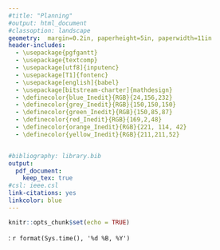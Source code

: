 ```yaml
---
#title: "Planning"
#output: html_document
#classoption: landscape
geometry:  margin=0.2in, paperheight=5in, paperwidth=11in
header-includes:
  - \usepackage{pgfgantt}
  - \usepackage{textcomp}
  - \usepackage[utf8]{inputenc}
  - \usepackage[T1]{fontenc}
  - \usepackage[english]{babel}
  - \usepackage[bitstream-charter]{mathdesign}
  - \definecolor{blue_Inedit}{RGB}{24,156,232}
  - \definecolor{grey_Inedit}{RGB}{150,150,150}
  - \definecolor{green_Inedit}{RGB}{150,85,87}
  - \definecolor{red_Inedit}{RGB}{169,2,48}
  - \definecolor{orange_Inedit}{RGB}{221, 114, 42}
  - \definecolor{yellow_Inedit}{RGB}{211,211,52}


#bibliography: library.bib
output:
  pdf_document:
    keep_tex: true
#csl: ieee.csl
link-citations: yes
linkcolor: blue
---
```


```r
knitr::opts_chunk$set(echo = TRUE)
```

\pagestyle{empty}

\begin{ganttchart}[vgrid, hgrid, 
   time slot format = isodate-yearmonth, 
   bar/.style={fill=blue_Inedit, rounded corners=3pt},
   bar incomplete/.style={fill=orange_Inedit},
	newline shortcut=true,
	today={\the\year-\the\month-\the\day}, 
	today offset= .3,
	y unit chart=0.6cm,
	x unit = 0.7cm,
	bar label node/.append style={align=left},
	milestone/.append style={fill=blue, rounded corners=1pt},
	milestone label font=\color{blue},
	time slot unit=month ]{2021-03}{2022-10}
	\gantttitlecalendar{year, month=shortname} \\

\ganttgroup{\color{grey_Inedit} WP 6: Use cases experiments demonstration and evaluation}{2021-03}{2022-07} \\ 
   \ganttbar[name=T0]{\color{grey_Inedit} ... Other tasks .... }{2021-03}{2021-03}\\
   
  % \ganttbar[name=T1]{T6.1 Validation Process Specification}{2021-03}{2021-09}\\
   %\ganttbar[name=T2]{T6.2 Manufacturing of wood furniture demonstrator}{2021-10}{2022-07}\\ 
   %\ganttbar[name=T3]{T6.3 3D printing of wood demonstrator}{2021-10}{2022-07}\\ 
   
\ganttgroup[name=T4, progress=10 ]{\color{blue}T6.4 3D printing of recycled plastic demonstrator}{2021-03}{2022-07}\\ 

   \ganttbar[name=T4_1, progress=37]{Coordination and alignement with WP 4.3-4.4 tasks}{2021-03}{2021-09} \\
   
   \ganttbar[name=T4_2, progress=15 ]{Literature and Background on Additive manufacturing / Recycling / Sustainability}{2021-03}{2021-07}\\ 
      
   \ganttbar[name=T4_3 , progress=10 ]{Printability test on Virgin material for calibration purposes}{2021-04}{2021-12}\\ 
   
   \ganttbar[name=T4_4, progress=10 ]{Iterative technical improvement of printing process}{2021-06}{2022-01}\\ 
   
   \ganttbar[name=T4_5, progress=10 ]{Definition of the scope of plastic wastes according printability }{2021-11}{2022-02}\\ 
   
   \ganttbar[name=T4_6, progress=0 ]{Experimental research design to test quality on virgin and recycled objects}{2022-01}{2022-05}\\ 
   
   \ganttbar[name=T4_7, progress=0 ]{Technical development of smart collector to collect plastic waste}{2021-04}{2021-10}\\ 
   
   \ganttbar[name=T4_8, progress=0 ]{Validation and consolidation of network of the local actors}{2021-11}{2022-05}\\ 
   
   \ganttbar[name=T4_9, progress=0 ]{Validation Demonstrator for INEDIT stakeholders (according KPI's?)}{2022-05}{2022-07}\\ 
         
  
   
  % \ganttbar[name=T5]{T6.5 Smartification demonstrator}{2021-10}{2022-07}\\ 
   
  % \ganttbar[name=T6]{T6.6 Test and evaluation of results}{2022-04}{2022-07}\\ 
%   \ganttbar[name=T4]{T6.7 Analysis of the Gender Dimension in the DIT process}{2021-12}{2022-07}\\ 
   
   \ganttmilestone[name=Mile1]{Delivrable}{2022-07} \ganttnewline
   
   
   
   %\ganttlink{T1.1}{T1.2}
   %\ganttlink{T1.1}{T1.3}
   %\ganttlink{T1.1}{T1.4}
   %\ganttlink{T1.1}{T1.5}
   %\ganttlink{T1.4}{Mile1}

         

\end{ganttchart}

\hfill \textbf{Last Updated}:  `r format(Sys.time(), '%d %B, %Y')`

